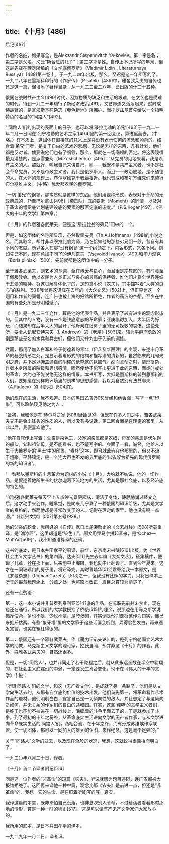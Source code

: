 ```yaml
---
---
---
```

title: 《十月》[486]
---




后记[487]


作者的名姓，如果写全，是Aleksandr Stepanovitch Ya-kovlev。第一字是名；第二字是父名，义云“斯台班的儿子”；第三字才是姓。自传上不记所写的年月，但这最先载在理定所编的《文学底俄罗斯》（Vladimir Lidin：Literaturnaya Russiya）[488]第一卷上，于一九二四年出版，那么，至迟是这一年所写的了。一九二八年在墨斯科印行的《作家传》（Pisateli）[489]中，雅各武莱夫的自传也还是这一篇，但增添了著作目录：从一九二三至二八年，已出版的计二十五种。

俄国在战时共产主义[490]时代，因为物质的缺乏和生活的艰难，在文艺也是受难的时代。待到一九二一年施行了新经济政策[491]，文艺界遂又活泼起来。这时成绩最著的，是瓦浪斯基在杂志《赤色新地》所拥护，而托罗兹基首先给以一个指明特色的名目的“同路人”[492]。

“‘同路人’们的出现的表面上的日子，也可以将‘绥拉比翁的弟兄’[493]于一九二一年二月一日同在‘列宁格勒的艺术之家’[494]里的第一回会议，算进里面去。（中略。）在本质上，这团体在直接底的意义上是并没有表示任何的流派和倾向的。结合着‘弟兄’们者，是关于自由的艺术的思想，无论是怎样的东西，凡有计划，他们都是反对者。倘要说他们也有了纲领，那么，那就在一切纲领的否定。将这表现得最为清楚的，是淑雪兼珂（M.Zoshchenko）[495]：‘从党员的见地来看，我是没有主义的人。那就好，叫我自己来讲自己，则——我既不是共产主义者，也不是社会革命党员，又不是帝政主义者。我只是俄罗斯人。而且——政治底地，是不道德的人。在大体的规模上，布尔塞维克于我最相近。我也赞成和布尔塞维克们来施行布尔塞维主义。（中略）我爱那农民的俄罗斯。’

“一切‘弟兄’的纲领，那本质就是这样的东西。他们用或种形式，表现对于革命的无政府底的，乃至巴尔底山[496]（袭击队）底的要素（Moment）的同情，以及对于革命的组织底计划底建设底的要素的那否定底的态度。”（P.S.Kogan[497]：《伟大的十年的文学》第四章。）

《十月》的作者雅各武莱夫，便是这“绥拉比翁的弟兄”们中的一个。

但是，如这团体的名称所显示，虽然取霍夫曼（Th.A.Hoffmann）[498]的小说之名，而其取义，却并非以绥拉比翁为师，乃在恰如他的那些弟兄们一般，各自有其不同的态度。所以各人在那“没有纲领”这一个纲领之下，内容形式，又各不同。例如先已不同，现在愈加不同了的伊凡诺夫（Vsevolod Ivanov）[499]和毕力涅克（Boris pilniak）[500]，先前就都是这团体中的一分子。

至于雅各武莱夫，则艺术的基调，全在博爱与良心，而且很是宗教底的，有时竟至于佩服教会。他以农民为人类正义与良心的最高的保持者，惟他们才将全世界连结于友爱的精神。将这见解具体化了的，是短篇小说《农夫》，其中描写着“人类的良心”的胜利。[501]我曾将这译载在去年的《大众文艺》[502]上，但正只为这一个题目和作者的国籍，连广告也被上海的报馆所拒绝，作者的高洁的空想，至少在中国的有些处所是分明碰壁了。

《十月》是一九二三年之作，算是他的代表作品，并且表示了较有进步的观念形态的。但其中的人物，没有一个是铁底意志的革命家；亚庚临时加入，大半因为好玩，而结果却在后半大大的展开了他母亲在旧房子里的无可挽救的哀惨，这些处所，要令人记起安特来夫（L.Andreev）的《老屋》[503]来。较为平静而勇敢的倒是那些无名的水兵和兵士们，但他们又什九由于先前的训练。

然而，那用了加入白军和终于彷徨着的青年（伊凡及华西理）的主观，来述十月革命的巷战情形之处，是显示着电影式的结构和描写法的清新的，虽然临末的几句光明之辞，并不足以掩盖通篇的阴郁的绝望底的氛围气。然而革命之时，情形复杂，作者本身所属的阶级和思想感情，固然使他不能写出更进于此的东西，而或时或处的革命，大约也不能说绝无这样的情景。本书所写，大抵是墨斯科的普列思那街的人们。要知道在别样的环境里的别样的思想感情，我以为自然别有法兑耶夫（A.Fadeev）的《溃灭》[504]在。

他的现在的生活，我不知道。日本的黑田乙吉[505]曾经和他会面，写了一点“印象”，可以略略窥见他之为人：

“最初，我和他是在‘赫尔岑之家’[506]里会见的，但既在许多人们之中，雅各武莱夫又不是会出锋头的性质的人，所以没有多说话。第二回会面是在理定的家里。从此以后，我便喜欢他了。

“他在自叙传上写着：父亲是染色工，父家的亲属都是农奴，母家的亲属是伏尔迦的船伙，父和祖父母，是不能看书，也不能写字的。会面了一看，诚然，他给人以生于大俄罗斯的‘黑土’中的印象，‘素朴’这字，即可就此嵌在他那里的，但又不流于粗豪，平静镇定，是一个连大声也不发的典型底的‘以农奴为祖先的现代俄罗斯的新的知识者’。

“一看那以墨斯科的十月革命为题材的小说《十月》，大约就不妨说，他的一切作品，是叙述着他所生长的伏尔迦河下流地方的生活，尤其是那社会底，以及经济底的特色的。

“听说雅各武莱夫每天早上五点钟光景便起床，清洁了身体，静静地诵过经文之后，这才动手来创作。睡早觉，是向来几乎算了一种俄国的知识阶级，尤其是文学者的资格的，然而他却是非常改变了的人。记得在理定的家里，他也没有喝一点酒。”（《新兴文学》[507]第五号1928。）

他的父亲的职业，我所译的《自传》据日本尾濑敬止的《文艺战线》[508]所载重译，是“油漆匠”，这里却道是“染色工”。原文用罗马字拼起音来，是“Ochez—Mal'Yar[509]”，我不知道谁算译的正确。

这书的底本，是日本井田孝平的原译，前年，东京南宋书院[510]出版，为《世界社会主义文学丛书》的第四篇。达夫[511]先生去年编《大众文艺》，征集稿件，便译了几章，登在那上面，后来他中止编辑，我也就中止翻译了。直到今年夏末，这才在一间玻璃门的房子里，将它译完。其时曹靖华[512]君寄给我一本原文，是《罗曼杂志》（Roman Gazeta）[513]之一，但我没有比照的学力，只将日译本上所无的每章标题添上，分章之处，也照原本改正，眉目总算较为清楚了。

还有一点赘语：

第一，这一本小说并非普罗列泰利亚[514]底的作品。在苏联先前并未禁止，现在也还在通行，所以我们的大学教授拾了侨俄[515]的唾余，说那边在用马克斯学说掂斤估两，多也不是，少也不是，是夸张的，其实倒是他们要将这作为口实，自己来掂斤估两。有些“象牙塔”里的文学家于这些话偏会听到，弄得脸色发白，再来遥发宣言，也实在冤枉得很的。

第二，俄国还有一个雅各武莱夫，作《蒲力汗诺夫论》的，是列宁格勒国立艺术大学的助教，马克斯主义文学的理论家，姓氏虽同，却并非这《十月》的作者。此外，姓雅各武莱夫的，自然还很多。

但是，一切“同路人”，也并非同走了若干路程之后，就从此永远全数在半空中翱翔的，在社会主义底建设的中途，一定要发生离合变化，珂干在《伟大的十年的文学》中说：

“所谓‘同路人’们的文学，和这（无产者文学），是成就了另一条路了。他们是从文学向生活去的，从那有自立底的价值的技术出发。他们首先第一，将革命看作艺术作品的题材。他们明明白白，宣言自己是一切倾向性的敌人，并且想定了与这倾向之如何，并无关系的作家们的自由的共和国。其实，这些‘纯粹’的文学主义者们，是终于也不能不拉进在一切战线上，沸腾着的斗争里面去了的，于是就参加了斗争。到了最初的十年之将终，从革命底实生活进向文学的无产者作家，与从文学进向革命底实生活的‘同路人’们，两相合流，在十年之终，而有形成苏维埃作家联盟，使一切团体，都可以一同加入的雄大的企图，来作纪念，这是毫不足异的。”

关于“同路人”文学的过去，以及现在全般的状况，我想，这就说得很简括而明白了。

一九三〇年八月三十日，译者。





《十月》首二节译者附记[516]


同是这一位作者的“非革命”的短篇《农夫》，听说就因为题目违碍，连广告都被大报馆拒绝了。这回再来译他一种中篇，观念比那《农夫》是前进一点，但还是“非革命”的，我想，它的生命，是在照着所能写的写：真实。

我译这篇的本意，既非恐怕自己没落，也非鼓吹别人革命，不过给读者看看那时那地的情形，算是一种一时的稗史[517]，这是可以请有产无产文学家们大家放心的。

我所用的底本，是日本井田孝平的译本。

一九二九年一月二日，译者识。